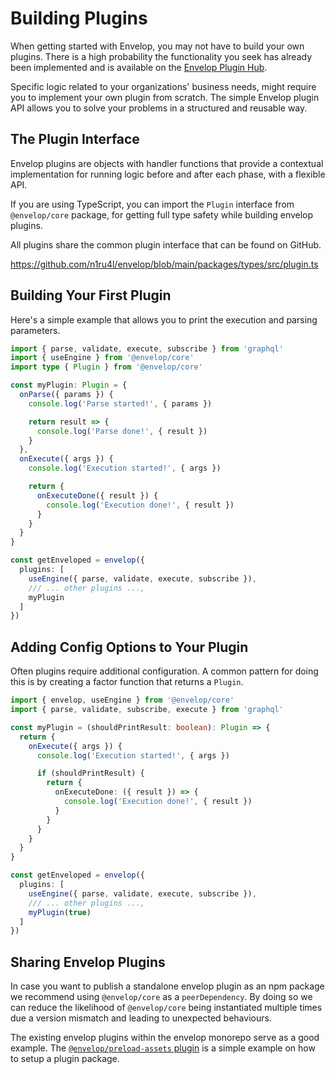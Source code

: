 # Building Plugins

When getting started with Envelop, you may not have to build your own plugins. There is a high probability the functionality you seek has already been implemented and is available on the [Envelop Plugin Hub](/plugins).

Specific logic related to your organizations' business needs, might require you to implement your own plugin from scratch. The simple Envelop plugin API allows you to solve your problems in a structured and reusable way.

## The Plugin Interface

Envelop plugins are objects with handler functions that provide a contextual implementation for running logic before and after each phase, with a flexible API.

If you are using TypeScript, you can import the `Plugin` interface from `@envelop/core` package, for getting full type safety while building envelop plugins.

All plugins share the common plugin interface that can be found on GitHub.

https://github.com/n1ru4l/envelop/blob/main/packages/types/src/plugin.ts

## Building Your First Plugin

Here's a simple example that allows you to print the execution and parsing parameters.

```ts
import { parse, validate, execute, subscribe } from 'graphql'
import { useEngine } from '@envelop/core'
import type { Plugin } from '@envelop/core'

const myPlugin: Plugin = {
  onParse({ params }) {
    console.log('Parse started!', { params })

    return result => {
      console.log('Parse done!', { result })
    }
  },
  onExecute({ args }) {
    console.log('Execution started!', { args })

    return {
      onExecuteDone({ result }) {
        console.log('Execution done!', { result })
      }
    }
  }
}

const getEnveloped = envelop({
  plugins: [
    useEngine({ parse, validate, execute, subscribe }),
    /// ... other plugins ...,
    myPlugin
  ]
})
```

## Adding Config Options to Your Plugin

Often plugins require additional configuration. A common pattern for doing this is by creating a factor function that returns a `Plugin`.

```ts
import { envelop, useEngine } from '@envelop/core'
import { parse, validate, subscribe, execute } from 'graphql'

const myPlugin = (shouldPrintResult: boolean): Plugin => {
  return {
    onExecute({ args }) {
      console.log('Execution started!', { args })

      if (shouldPrintResult) {
        return {
          onExecuteDone: ({ result }) => {
            console.log('Execution done!', { result })
          }
        }
      }
    }
  }
}

const getEnveloped = envelop({
  plugins: [
    useEngine({ parse, validate, execute, subscribe }),
    /// ... other plugins ...,
    myPlugin(true)
  ]
})
```

## Sharing Envelop Plugins

In case you want to publish a standalone envelop plugin as an npm package we recommend using `@envelop/core` as a `peerDependency`. By doing so we can reduce the likelihood of `@envelop/core` being instantiated multiple times due a version mismatch and leading to unexpected behaviours.

The existing envelop plugins within the envelop monorepo serve as a good example. The [`@envelop/preload-assets` plugin](https://github.com/n1ru4l/envelop/tree/main/packages/plugins/preload-assets) is a simple example on how to setup a plugin package.
